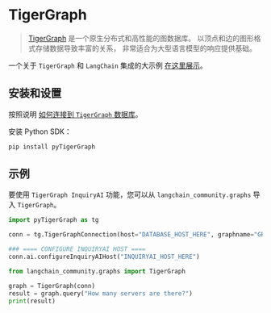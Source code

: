 # TigerGraph

> [TigerGraph](https://www.tigergraph.com/tigergraph-db/) 是一个原生分布式和高性能的图数据库。
> 以顶点和边的图形格式存储数据导致丰富的关系，
> 非常适合为大型语言模型的响应提供基础。
 
一个关于 `TigerGraph` 和 `LangChain` 集成的大示例 [在这里展示](https://github.com/tigergraph/graph-ml-notebooks/blob/main/applications/large_language_models/TigerGraph_LangChain_Demo.ipynb)。

## 安装和设置

按照说明 [如何连接到 `TigerGraph` 数据库](https://docs.tigergraph.com/pytigergraph/current/getting-started/connection)。

安装 Python SDK：

```bash
pip install pyTigerGraph
```

## 示例

要使用 `TigerGraph InquiryAI` 功能，您可以从 `langchain_community.graphs` 导入 `TigerGraph`。

```python
import pyTigerGraph as tg

conn = tg.TigerGraphConnection(host="DATABASE_HOST_HERE", graphname="GRAPH_NAME_HERE", username="USERNAME_HERE", password="PASSWORD_HERE")

### ==== CONFIGURE INQUIRYAI HOST ====
conn.ai.configureInquiryAIHost("INQUIRYAI_HOST_HERE")

from langchain_community.graphs import TigerGraph

graph = TigerGraph(conn)
result = graph.query("How many servers are there?")
print(result)
```

